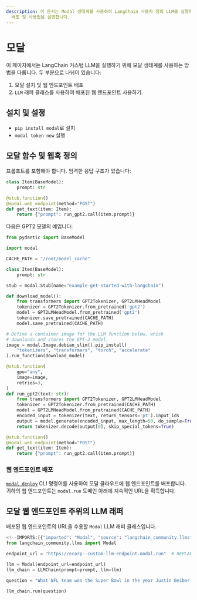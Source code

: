 ```yaml
---
description: 이 문서는 Modal 생태계를 사용하여 LangChain 사용자 정의 LLM을 실행하는 방법을 다룹니다. 설치, 웹 엔드포인트
  배포 및 사용법을 설명합니다.
---
```


# 모달

이 페이지에서는 LangChain 커스텀 LLM을 실행하기 위해 모달 생태계를 사용하는 방법을 다룹니다.
두 부분으로 나뉘어 있습니다:

1. 모달 설치 및 웹 엔드포인트 배포
2. `LLM` 래퍼 클래스를 사용하여 배포된 웹 엔드포인트 사용하기.

## 설치 및 설정

- `pip install modal`로 설치
- `modal token new` 실행

## 모달 함수 및 웹훅 정의

프롬프트를 포함해야 합니다. 엄격한 응답 구조가 있습니다:

```python
class Item(BaseModel):
    prompt: str

@stub.function()
@modal.web_endpoint(method="POST")
def get_text(item: Item):
    return {"prompt": run_gpt2.call(item.prompt)}
```


다음은 GPT2 모델의 예입니다:

```python
from pydantic import BaseModel

import modal

CACHE_PATH = "/root/model_cache"

class Item(BaseModel):
    prompt: str

stub = modal.Stub(name="example-get-started-with-langchain")

def download_model():
    from transformers import GPT2Tokenizer, GPT2LMHeadModel
    tokenizer = GPT2Tokenizer.from_pretrained('gpt2')
    model = GPT2LMHeadModel.from_pretrained('gpt2')
    tokenizer.save_pretrained(CACHE_PATH)
    model.save_pretrained(CACHE_PATH)

# Define a container image for the LLM function below, which
# downloads and stores the GPT-2 model.
image = modal.Image.debian_slim().pip_install(
    "tokenizers", "transformers", "torch", "accelerate"
).run_function(download_model)

@stub.function(
    gpu="any",
    image=image,
    retries=3,
)
def run_gpt2(text: str):
    from transformers import GPT2Tokenizer, GPT2LMHeadModel
    tokenizer = GPT2Tokenizer.from_pretrained(CACHE_PATH)
    model = GPT2LMHeadModel.from_pretrained(CACHE_PATH)
    encoded_input = tokenizer(text, return_tensors='pt').input_ids
    output = model.generate(encoded_input, max_length=50, do_sample=True)
    return tokenizer.decode(output[0], skip_special_tokens=True)

@stub.function()
@modal.web_endpoint(method="POST")
def get_text(item: Item):
    return {"prompt": run_gpt2.call(item.prompt)}
```


### 웹 엔드포인트 배포

[`modal deploy`](https://modal.com/docs/reference/cli/deploy) CLI 명령어를 사용하여 모달 클라우드에 웹 엔드포인트를 배포합니다.
귀하의 웹 엔드포인트는 `modal.run` 도메인 아래에 지속적인 URL을 획득합니다.

## 모달 웹 엔드포인트 주위의 LLM 래퍼

배포된 웹 엔드포인트의 URL을 수용할 `Modal` LLM 래퍼 클래스입니다.

```python
<!--IMPORTS:[{"imported": "Modal", "source": "langchain_community.llms", "docs": "https://api.python.langchain.com/en/latest/llms/langchain_community.llms.modal.Modal.html", "title": "Modal"}]-->
from langchain_community.llms import Modal

endpoint_url = "https://ecorp--custom-llm-endpoint.modal.run"  # REPLACE ME with your deployed Modal web endpoint's URL

llm = Modal(endpoint_url=endpoint_url)
llm_chain = LLMChain(prompt=prompt, llm=llm)

question = "What NFL team won the Super Bowl in the year Justin Beiber was born?"

llm_chain.run(question)
```